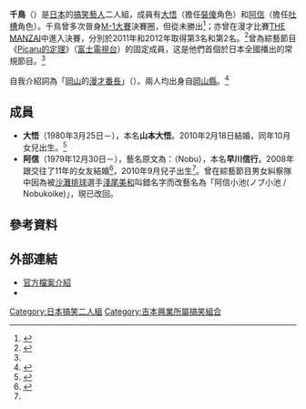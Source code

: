{{藝人
|姓名      = 千鳥
|類型      = 組合
|圖片      =
|圖片尺寸  =
|圖片簡介  =
|外文名    = 千鳥<br />（ちどり）
|外文      = ja
|羅馬拼音  = Chidori
|暱稱      = 
|其他藝名  = 
|國籍      = {{JPN}}
|民族      = 
|籍貫      = 
|職業      = [[搞笑藝人|搞笑藝人]]
|語言      = [[日語|日語]]
|出道地點  =
|出道作    =
|代表作    =
|活躍年代  = 2000年至今
|經紀公司  = [[吉本興業|吉本興業]]（{{link-ja|吉本創意經紀|よしもとクリエイティブ・エージェンシー}}）
|網站      = 
|相關團體  =
|現任成員  = [[大悟_(搞笑藝人)|大悟]]<br />{{lang|ja|[[早川信行|阿信(ノブ)]]}}
|過往成員  = 
|主持節目  =
}}
'''千鳥'''（{{lang-ja|千鳥}}）是[[日本|日本]]的[[搞笑藝人|搞笑藝人]]二人組，成員有[[大悟_(搞笑藝人)|大悟]]（擔任[[裝傻|裝傻]]角色）和[[早川信行|阿信]]（擔任[[吐槽|吐槽]]角色）。千鳥曾多次晉身[[M-1大賽|M-1大賽]]決賽圈，但從未勝出<ref name="oricon130123">{{cite web |url=http://www.oricon.co.jp/entertainment/special/page/375/ |language=ja |title=<span lang="ja">2013年 ネクストブレイク芸人ランキング『昨年バラエティや賞レースで活躍した“注目芸人”が続々★TOP10は果たして!?』</span> |publisher=[[Oricon|Oricon]] |date=2013-01-23 |accessdate=2013-07-04 |archive-date=2013-07-12 |archive-url=https://web.archive.org/web/20130712122618/http://www.oricon.co.jp/entertainment/special/page/375/ |dead-url=no }}</ref>；亦曾在漫才比賽[[THE_MANZAI_(日本漫才比賽)|THE MANZAI]]中進入決賽，分別於2011年和2012年取得第3名和第2名。<ref>{{cite web |url=http://www.oricon.co.jp/news/movie/2024309/full/ |language=ja |title=<span lang="ja">『THE MANZAI 2013』開催決定　3度目の正直狙う千鳥は「優勝しかありません」</span> |publisher=[[Oricon|Oricon]] |date=2013-05-04 |accessdate=2013-07-04 |archive-date=2013-07-10 |archive-url=https://web.archive.org/web/20130710014348/http://www.oricon.co.jp/news/movie/2024309/full/ |dead-url=no }}</ref>曾為綜藝節目《[[Picaru的定理|Picaru的定理]]》（[[富士電視台|富士電視台]]）的固定成員，这是他們首個於日本全國播出的常規節目。<ref name="oricon130123" />

自我介紹詞為「[[岡山縣|岡山]]的[[漫才|漫才]][[番長|番長]]」（{{lang|ja|岡山の漫才番長}}）。兩人均出身自[[岡山縣|岡山縣]]。<ref>{{cite web |url=http://npn.co.jp/article/detail/51716385/ |language=ja |title=<span lang="ja">お笑い芸人 豪快伝説 其の四十一『千鳥』</span> |publisher=npn.co.jp |date=2012-12-12 |accessdate=2013-07-04 |archive-date=2013-10-31 |archive-url=https://web.archive.org/web/20131031002850/http://npn.co.jp/article/detail/51716385/ |dead-url=no }}</ref>

== 成員 ==
* '''大悟'''（1980年3月25日－），本名'''山本大悟'''。2010年2月18日結婚，同年10月女兒出生。<ref name="oricon101021">{{cite web|url=http://beauty.oricon.co.jp/news/beauty/81275/full/ |language=ja |title=<span lang="ja">千鳥・大悟に第1子女児誕生「かわいすぎて心配」　相方ノブにも先月第1子</span> |publisher=[[Oricon|Oricon]] |date=2010-10-21 |accessdate=2013-07-04}}</ref>
* '''阿信'''（1979年12月30日－），藝名原文為：{{lang|ja|'''ノブ'''}}（Nobu），本名'''早川信行'''。2008年跟交往了11年的女友結婚<ref>{{cite web |url=http://www.oricon.co.jp/news/entertainment/49395/ |language=ja |title=<span lang="ja">千鳥・ノブ結婚！ 約11年の交際実る</span> |publisher=[[Oricon|Oricon]] |date=2007-11-05 |accessdate=2013-07-04 |archive-date=2009-07-20 |archive-url=https://web.archive.org/web/20090720062428/http://www.oricon.co.jp/news/entertainment/49395/ |dead-url=no }}</ref>，2010年9月兒子出生<ref name="oricon101021" />。曾在綜藝節目男女糾察隊中因為被[[沙灘排球|沙灘排球]]選手[[淺尾美和|淺尾美和]]叫錯名字而改藝名為「阿信小池(ノブ小池 / Nobukoike)」，現已改回。

== 參考資料 ==
{{Reflist}}

== 外部連結 ==
* [http://search.yoshimoto.co.jp/talent_prf/?id=098 官方檔案介紹]{{Wayback|url=http://search.yoshimoto.co.jp/talent_prf/?id=098 |date=20130516211604 }}{{ja icon}}
* {{Twitter|NOBCHIDORI|阿信}}{{ja icon}}

{{美食冤大頭}}
{{R-1大賽2012}}
{{DEFAULTSORT:Chidori}}
[[Category:日本搞笑二人組|Category:日本搞笑二人組]]
[[Category:吉本興業所屬搞笑組合|Category:吉本興業所屬搞笑組合]]